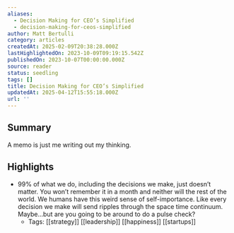 ```yaml
---
aliases:
  - Decision Making for CEO’s Simplified
  - decision-making-for-ceos-simplified
author: Matt Bertulli
category: articles
createdAt: 2025-02-09T20:38:28.000Z
lastHighlightedOn: 2023-10-09T09:19:15.542Z
publishedOn: 2023-10-07T00:00:00.000Z
source: reader
status: seedling
tags: []
title: Decision Making for CEO’s Simplified
updatedAt: 2025-04-12T15:55:18.000Z
url: ''
---
```

## Summary

A memo is just me writing out my thinking.

## Highlights

- 99% of what we do, including the decisions we make, just doesn’t matter. You won’t remember it in a month and neither will the rest of the world.
  We humans have this weird sense of self-importance. Like every decision we make will send ripples through the space time continuum. Maybe…but are you going to be around to do a pulse check?
    - Tags: [[strategy]] [[leadership]] [[happiness]] [[startups]]
